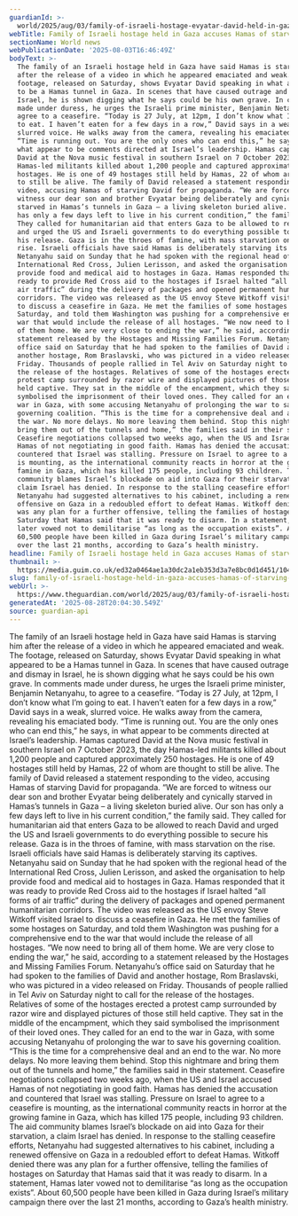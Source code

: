 ```yaml
---
guardianId: >-
  world/2025/aug/03/family-of-israeli-hostage-evyatar-david-held-in-gaza-accuses-hamas-of-starving-him
webTitle: Family of Israeli hostage held in Gaza accuses Hamas of starving him
sectionName: World news
webPublicationDate: '2025-08-03T16:46:49Z'
bodyText: >-
  The family of an Israeli hostage held in Gaza have said Hamas is starving him
  after the release of a video in which he appeared emaciated and weak. The
  footage, released on Saturday, shows Evyatar David speaking in what appeared
  to be a Hamas tunnel in Gaza. In scenes that have caused outrage and dismay in
  Israel, he is shown digging what he says could be his own grave. In comments
  made under duress, he urges the Israeli prime minister, Benjamin Netanyahu, to
  agree to a ceasefire. “Today is 27 July, at 12pm, I don’t know what I’m going
  to eat. I haven’t eaten for a few days in a row,” David says in a weak,
  slurred voice. He walks away from the camera, revealing his emaciated body.
  “Time is running out. You are the only ones who can end this,” he says, in
  what appear to be comments directed at Israel’s leadership. Hamas captured
  David at the Nova music festival in southern Israel on 7 October 2023, the day
  Hamas-led militants killed about 1,200 people and captured approximately 250
  hostages. He is one of 49 hostages still held by Hamas, 22 of whom are thought
  to still be alive. The family of David released a statement responding to the
  video, accusing Hamas of starving David for propaganda. “We are forced to
  witness our dear son and brother Evyatar being deliberately and cynically
  starved in Hamas’s tunnels in Gaza – a living skeleton buried alive. Our son
  has only a few days left to live in his current condition,” the family said.
  They called for humanitarian aid that enters Gaza to be allowed to reach David
  and urged the US and Israeli governments to do everything possible to secure
  his release. Gaza is in the throes of famine, with mass starvation on the
  rise. Israeli officials have said Hamas is deliberately starving its captives.
  Netanyahu said on Sunday that he had spoken with the regional head of the
  International Red Cross, Julien Lerisson, and asked the organisation to help
  provide food and medical aid to hostages in Gaza. Hamas responded that it was
  ready to provide Red Cross aid to the hostages if Israel halted “all forms of
  air traffic” during the delivery of packages and opened permanent humanitarian
  corridors. The video was released as the US envoy Steve Witkoff visited Israel
  to discuss a ceasefire in Gaza. He met the families of some hostages on
  Saturday, and told them Washington was pushing for a comprehensive end to the
  war that would include the release of all hostages. “We now need to bring all
  of them home. We are very close to ending the war,” he said, according to a
  statement released by the Hostages and Missing Families Forum. Netanyahu’s
  office said on Saturday that he had spoken to the families of David and
  another hostage, Rom Braslavski, who was pictured in a video released on
  Friday. Thousands of people rallied in Tel Aviv on Saturday night to call for
  the release of the hostages. Relatives of some of the hostages erected a
  protest camp surrounded by razor wire and displayed pictures of those still
  held captive. They sat in the middle of the encampment, which they said
  symbolised the imprisonment of their loved ones. They called for an end to the
  war in Gaza, with some accusing Netanyahu of prolonging the war to save his
  governing coalition. “This is the time for a comprehensive deal and an end to
  the war. No more delays. No more leaving them behind. Stop this nightmare and
  bring them out of the tunnels and home,” the families said in their statement.
  Ceasefire negotiations collapsed two weeks ago, when the US and Israel accused
  Hamas of not negotiating in good faith. Hamas has denied the accusation and
  countered that Israel was stalling. Pressure on Israel to agree to a ceasefire
  is mounting, as the international community reacts in horror at the growing
  famine in Gaza, which has killed 175 people, including 93 children. The aid
  community blames Israel’s blockade on aid into Gaza for their starvation, a
  claim Israel has denied. In response to the stalling ceasefire efforts,
  Netanyahu had suggested alternatives to his cabinet, including a renewed
  offensive on Gaza in a redoubled effort to defeat Hamas. Witkoff denied there
  was any plan for a further offensive, telling the families of hostages on
  Saturday that Hamas said that it was ready to disarm. In a statement, Hamas
  later vowed not to demilitarise “as long as the occupation exists”. About
  60,500 people have been killed in Gaza during Israel’s military campaign there
  over the last 21 months, according to Gaza’s health ministry.
headline: Family of Israeli hostage held in Gaza accuses Hamas of starving him
thumbnail: >-
  https://media.guim.co.uk/ed32a0464ae1a30dc2a1eb353d3a7e8bc0d1d451/1045_777_3729_2983/500.jpg
slug: family-of-israeli-hostage-held-in-gaza-accuses-hamas-of-starving-him
webUrl: >-
  https://www.theguardian.com/world/2025/aug/03/family-of-israeli-hostage-evyatar-david-held-in-gaza-accuses-hamas-of-starving-him
generatedAt: '2025-08-28T20:04:30.549Z'
source: guardian-api
---
```

The family of an Israeli hostage held in Gaza have said Hamas is starving him after the release of a video in which he appeared emaciated and weak. The footage, released on Saturday, shows Evyatar David speaking in what appeared to be a Hamas tunnel in Gaza. In scenes that have caused outrage and dismay in Israel, he is shown digging what he says could be his own grave. In comments made under duress, he urges the Israeli prime minister, Benjamin Netanyahu, to agree to a ceasefire. “Today is 27 July, at 12pm, I don’t know what I’m going to eat. I haven’t eaten for a few days in a row,” David says in a weak, slurred voice. He walks away from the camera, revealing his emaciated body. “Time is running out. You are the only ones who can end this,” he says, in what appear to be comments directed at Israel’s leadership. Hamas captured David at the Nova music festival in southern Israel on 7 October 2023, the day Hamas-led militants killed about 1,200 people and captured approximately 250 hostages. He is one of 49 hostages still held by Hamas, 22 of whom are thought to still be alive. The family of David released a statement responding to the video, accusing Hamas of starving David for propaganda. “We are forced to witness our dear son and brother Evyatar being deliberately and cynically starved in Hamas’s tunnels in Gaza – a living skeleton buried alive. Our son has only a few days left to live in his current condition,” the family said. They called for humanitarian aid that enters Gaza to be allowed to reach David and urged the US and Israeli governments to do everything possible to secure his release. Gaza is in the throes of famine, with mass starvation on the rise. Israeli officials have said Hamas is deliberately starving its captives. Netanyahu said on Sunday that he had spoken with the regional head of the International Red Cross, Julien Lerisson, and asked the organisation to help provide food and medical aid to hostages in Gaza. Hamas responded that it was ready to provide Red Cross aid to the hostages if Israel halted “all forms of air traffic” during the delivery of packages and opened permanent humanitarian corridors. The video was released as the US envoy Steve Witkoff visited Israel to discuss a ceasefire in Gaza. He met the families of some hostages on Saturday, and told them Washington was pushing for a comprehensive end to the war that would include the release of all hostages. “We now need to bring all of them home. We are very close to ending the war,” he said, according to a statement released by the Hostages and Missing Families Forum. Netanyahu’s office said on Saturday that he had spoken to the families of David and another hostage, Rom Braslavski, who was pictured in a video released on Friday. Thousands of people rallied in Tel Aviv on Saturday night to call for the release of the hostages. Relatives of some of the hostages erected a protest camp surrounded by razor wire and displayed pictures of those still held captive. They sat in the middle of the encampment, which they said symbolised the imprisonment of their loved ones. They called for an end to the war in Gaza, with some accusing Netanyahu of prolonging the war to save his governing coalition. “This is the time for a comprehensive deal and an end to the war. No more delays. No more leaving them behind. Stop this nightmare and bring them out of the tunnels and home,” the families said in their statement. Ceasefire negotiations collapsed two weeks ago, when the US and Israel accused Hamas of not negotiating in good faith. Hamas has denied the accusation and countered that Israel was stalling. Pressure on Israel to agree to a ceasefire is mounting, as the international community reacts in horror at the growing famine in Gaza, which has killed 175 people, including 93 children. The aid community blames Israel’s blockade on aid into Gaza for their starvation, a claim Israel has denied. In response to the stalling ceasefire efforts, Netanyahu had suggested alternatives to his cabinet, including a renewed offensive on Gaza in a redoubled effort to defeat Hamas. Witkoff denied there was any plan for a further offensive, telling the families of hostages on Saturday that Hamas said that it was ready to disarm. In a statement, Hamas later vowed not to demilitarise “as long as the occupation exists”. About 60,500 people have been killed in Gaza during Israel’s military campaign there over the last 21 months, according to Gaza’s health ministry.
